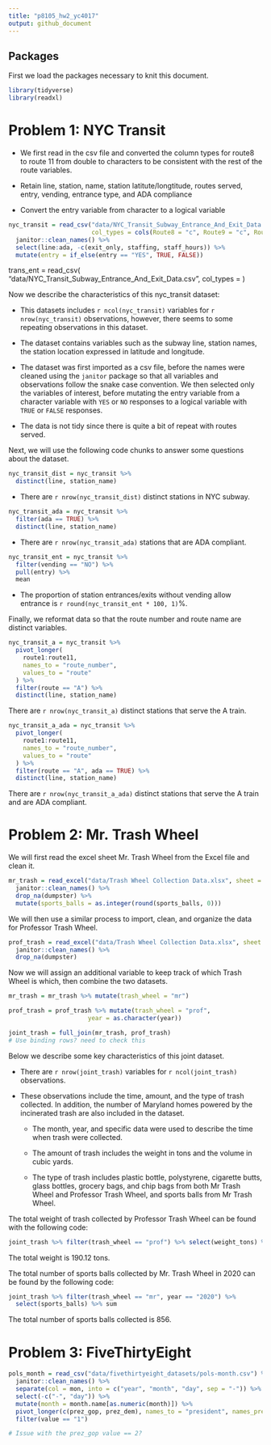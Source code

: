 ```yaml
---
title: "p8105_hw2_yc4017"
output: github_document
---
```


## Packages

First we load the packages necessary to knit this document.

```r
library(tidyverse)
library(readxl)
```

# Problem 1: NYC Transit

* We first read in the csv file and converted the column types for route8 to route 11 from double to characters to be consistent with the rest of the route variables.

* Retain line, station, name, station latitute/longtitude, routes served, entry, vending, entrance type, and ADA compliance

* Convert the entry variable from character to a logical variable

```r
nyc_transit = read_csv("data/NYC_Transit_Subway_Entrance_And_Exit_Data.csv",
                       col_types = cols(Route8 = "c", Route9 = "c", Route10 = "c", Route11 = "c")) %>% 
  janitor::clean_names() %>% 
  select(line:ada, -c(exit_only, staffing, staff_hours)) %>% 
  mutate(entry = if_else(entry == "YES", TRUE, FALSE))
```

trans_ent = 
  read_csv(
    "data/NYC_Transit_Subway_Entrance_And_Exit_Data.csv",
    col_types = ) 

Now we describe the characteristics of this nyc_transit dataset:

* This datasets includes `r ncol(nyc_transit)` variables for `r nrow(nyc_transit)` observations, however, there seems to some repeating observations in this dataset. 

* The dataset contains variables such as the subway line, station names, the station location expressed in latitude and longitude. 

* The dataset was first imported as a csv file, before the names were cleaned using the `janitor` package so that all variables and observations follow the snake case convention. We then selected only the variables of interest, before mutating the entry variable from a character variable with `YES` or `NO` responses to a logical variable with `TRUE` or `FALSE` responses. 

* The data is not tidy since there is quite a bit of repeat with routes served.

Next, we will use the following code chunks to answer some questions about the dataset. 

```r
nyc_transit_dist = nyc_transit %>% 
  distinct(line, station_name)
```

* There are `r nrow(nyc_transit_dist)` distinct stations in NYC subway. 

```r
nyc_transit_ada = nyc_transit %>% 
  filter(ada == TRUE) %>% 
  distinct(line, station_name) 
```

* There are `r nrow(nyc_transit_ada)` stations that are ADA compliant.

```r
nyc_transit_ent = nyc_transit %>% 
  filter(vending == "NO") %>% 
  pull(entry) %>% 
  mean
```

* The proportion of station entrances/exits without vending allow entrance is `r round(nyc_transit_ent * 100, 1)`%.

Finally, we reformat data so that the route number and route name are distinct variables.

```r
nyc_transit_a = nyc_transit %>% 
  pivot_longer(
    route1:route11,
    names_to = "route_number",
    values_to = "route"
  ) %>% 
  filter(route == "A") %>% 
  distinct(line, station_name)
```

There are `r nrow(nyc_transit_a)` distinct stations that serve the A train.

```r
nyc_transit_a_ada = nyc_transit %>% 
  pivot_longer(
    route1:route11,
    names_to = "route_number",
    values_to = "route"
  ) %>% 
  filter(route == "A", ada == TRUE) %>% 
  distinct(line, station_name)
```

There are `r nrow(nyc_transit_a_ada)` distinct stations that serve the A train and are ADA compliant.

# Problem 2: Mr. Trash Wheel

We will first read the excel sheet Mr. Trash Wheel from the Excel file and clean it.

```r
mr_trash = read_excel("data/Trash Wheel Collection Data.xlsx", sheet = "Mr. Trash Wheel", range = "A2:N550") %>% 
  janitor::clean_names() %>% 
  drop_na(dumpster) %>% 
  mutate(sports_balls = as.integer(round(sports_balls, 0)))
```

We will then use a similar process to import, clean, and organize the data for Professor Trash Wheel. 

```r
prof_trash = read_excel("data/Trash Wheel Collection Data.xlsx", sheet = "Professor Trash Wheel", range = "A2:M97") %>% 
  janitor::clean_names() %>% 
  drop_na(dumpster) 
```

Now we will assign an additional variable to keep track of which Trash Wheel is which, then combine the two datasets.

```r
mr_trash = mr_trash %>% mutate(trash_wheel = "mr")

prof_trash = prof_trash %>% mutate(trash_wheel = "prof",
                      year = as.character(year))

joint_trash = full_join(mr_trash, prof_trash)
# Use binding rows? need to check this 
```

Below we describe some key characteristics of this joint dataset.

* There are `r nrow(joint_trash)` variables for `r ncol(joint_trash)` observations.

* These observations include the time, amount, and the type of trash collected. In addition, the number of Maryland homes powered by the incinerated trash are also included in the dataset. 

  * The month, year, and specific data were used to describe the time when trash were collected. 

  * The amount of trash includes the weight in tons and the volume in cubic yards. 

  * The type of trash includes plastic bottle, polystyrene, cigarette butts, glass bottles, grocery bags, and chip bags from both Mr Trash Wheel and Professor Trash Wheel, and sports balls from Mr Trash Wheel.

The total weight of trash collected by Professor Trash Wheel can be found with the following code:

```r
joint_trash %>% filter(trash_wheel == "prof") %>% select(weight_tons) %>% sum
```

The total weight is 190.12 tons.

The total number of sports balls collected by Mr. Trash Wheel in 2020 can be found by the following code:

```r
joint_trash %>% filter(trash_wheel == "mr", year == "2020") %>% 
  select(sports_balls) %>% sum
```

The total number of sports balls collected is 856. 

# Problem 3: FiveThirtyEight

```r
pols_month = read_csv("data/fivethirtyeight_datasets/pols-month.csv") %>% 
  janitor::clean_names() %>% 
  separate(col = mon, into = c("year", "month", "day", sep = "-")) %>% 
  select(-c("-", "day")) %>% 
  mutate(month = month.name[as.numeric(month)]) %>% 
  pivot_longer(c(prez_gop, prez_dem), names_to = "president", names_prefix = "prez_") %>% 
  filter(value == "1")

# Issue with the prez_gop value == 2?
```

